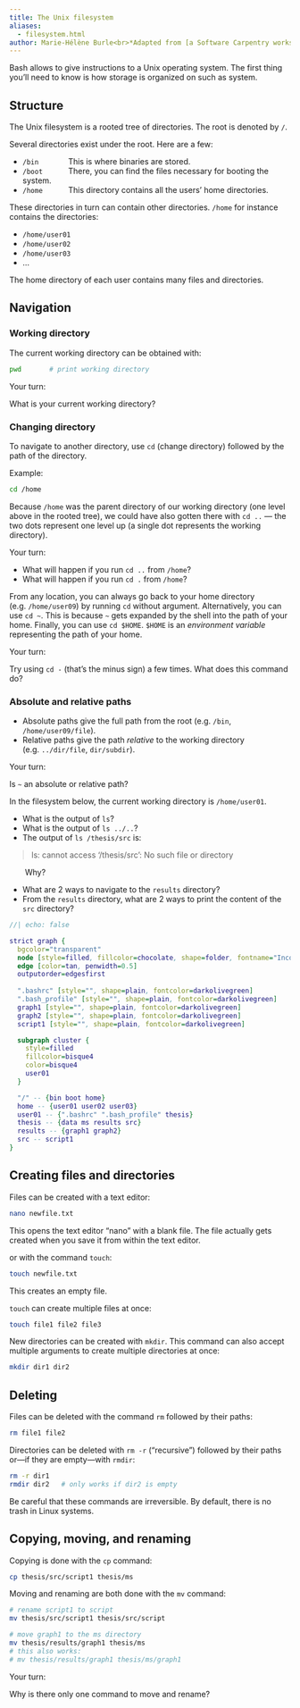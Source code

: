 ```yaml
---
title: The Unix filesystem
aliases:
  - filesystem.html
author: Marie-Hélène Burle<br>*Adapted from [a Software Carpentry workshop](https://swcarpentry.github.io/shell-novice/index.html)*
---
```


:::{.def}

Bash allows to give instructions to a Unix operating system. The first thing you'll need to know is how storage is organized on such as system.

:::

## Structure

The Unix filesystem is a rooted tree of directories. The root is denoted by `/`.

Several directories exist under the root. Here are a few:

- `/bin` &emsp;&emsp;&emsp;&ensp;This is where binaries are stored.
- `/boot` &emsp;&emsp;&emsp;There, you can find the files necessary for booting the system.
- `/home` &emsp;&emsp;&emsp;This directory contains all the users' home directories.

These directories in turn can contain other directories. `/home` for instance contains the directories:

- `/home/user01`
- `/home/user02`
- `/home/user03`
- ...

The home directory of each user contains many files and directories.

## Navigation

### Working directory

The current working directory can be obtained with:

```.bash
pwd		  # print working directory
```

:::{.exo}

:::{.yourturn}

Your turn:

:::

What is your current working directory?

:::

### Changing directory

To navigate to another directory, use `cd` (change directory) followed by the path of the directory.

:::{.example}

Example:

:::

```.bash
cd /home
```

Because `/home` was the parent directory of our working directory (one level above in the rooted tree), we could have also gotten there with `cd ..` — the two dots represent one level up (a single dot represents the working directory).

:::{.exo}

:::{.yourturn}

Your turn:

:::

- What will happen if you run `cd ..` from `/home`?
- What will happen if you run `cd .` from `/home`?

:::

From any location, you can always go back to your home directory (e.g. `/home/user09`) by running `cd` without argument. Alternatively, you can use `cd ~`. This is because `~` gets expanded by the shell into the path of your home. Finally, you can use `cd $HOME`. `$HOME` is an *environment variable* representing the path of your home.

:::{.exo}

:::{.yourturn}

Your turn:

:::

Try using `cd -` (that's the minus sign) a few times. What does this command do?

:::

### Absolute and relative paths

- Absolute paths give the full path from the root (e.g. `/bin`, `/home/user09/file`).
- Relative paths give the path *relative* to the working directory (e.g. `../dir/file`, `dir/subdir`).

:::{.exo}

:::{.yourturn}

Your turn:

:::

Is `~` an absolute or relative path?

:::

:::{.exo}

In the filesystem below, the current working directory is `/home/user01`.

- What is the output of `ls`?
- What is the output of `ls ../..`?
- The output of `ls /thesis/src` is:

>ls: cannot access '/thesis/src': No such file or directory

&emsp;&emsp;Why?

- What are 2 ways to navigate to the `results` directory?
- From the `results` directory, what are 2 ways to print the content of the `src` directory?

```dot
//| echo: false

strict graph {
  bgcolor="transparent"
  node [style=filled, fillcolor=chocolate, shape=folder, fontname="Inconsolata, sans-serif"]
  edge [color=tan, penwidth=0.5]
  outputorder=edgesfirst
  
  ".bashrc" [style="", shape=plain, fontcolor=darkolivegreen]
  ".bash_profile" [style="", shape=plain, fontcolor=darkolivegreen]
  graph1 [style="", shape=plain, fontcolor=darkolivegreen]
  graph2 [style="", shape=plain, fontcolor=darkolivegreen]
  script1 [style="", shape=plain, fontcolor=darkolivegreen]

  subgraph cluster {
	style=filled
	fillcolor=bisque4
	color=bisque4
	user01
  }

  "/" -- {bin boot home}
  home -- {user01 user02 user03}
  user01 -- {".bashrc" ".bash_profile" thesis}
  thesis -- {data ms results src}
  results -- {graph1 graph2}
  src -- script1
}
```

:::

## Creating files and directories

Files can be created with a text editor:

```.bash
nano newfile.txt
```

:::{.note}

This opens the text editor "nano" with a blank file. The file actually gets created when you save it from within the text editor.

:::

or with the command `touch`:

```.bash
touch newfile.txt
```

:::{.note}

This creates an empty file.

:::

`touch` can create multiple files at once:

```.bash
touch file1 file2 file3
```

New directories can be created with `mkdir`. This command can also accept multiple arguments to create multiple directories at once:

```.bash
mkdir dir1 dir2
```

## Deleting

Files can be deleted with the command `rm` followed by their paths:

```.bash
rm file1 file2
```

Directories can be deleted with `rm -r` ("recursive") followed by their paths or—if they are empty—with `rmdir`:

```.bash
rm -r dir1
rmdir dir2	 # only works if dir2 is empty
```

[Be careful that these commands are irreversible. By default, there is no trash in Linux systems.]{.emph}

## Copying, moving, and renaming

Copying is done with the `cp` command:

```.bash
cp thesis/src/script1 thesis/ms
```

Moving and renaming are both done with the `mv` command:

```.bash
# rename script1 to script
mv thesis/src/script1 thesis/src/script

# move graph1 to the ms directory
mv thesis/results/graph1 thesis/ms
# this also works:
# mv thesis/results/graph1 thesis/ms/graph1
```

:::{.exo}

:::{.yourturn}

Your turn:

:::

Why is there only one command to move and rename?

:::
